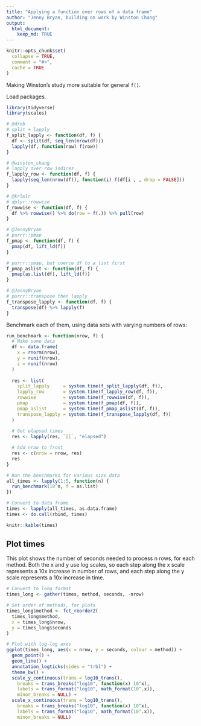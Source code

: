 ```yaml
---
title: "Applying a function over rows of a data frame"
author: "Jenny Bryan, building on work by Winston Chang"
output:
  html_document:
    keep_md: TRUE
---
```


```r
knitr::opts_chunk$set(
  collapse = TRUE,
  comment = "#>",
  cache = TRUE
)
```

Making Winston's study more suitable for general `f()`.

Load packages.

```r
library(tidyverse)
library(scales)
```

```r
# @drob
# split + lapply
f_split_lapply <- function(df, f) {
  df <- split(df, seq_len(nrow(df)))
  lapply(df, function(row) f(row))
}

# @winston_chang
# lapply over row indices
f_lapply_row <- function(df, f) {
  lapply(seq_len(nrow(df)), function(i) f(df[i , , drop = FALSE]))
}

# @krlmlr
# dplyr::rowwise
f_rowwise <- function(df, f) {
  df %>% rowwise() %>% do(row = f(.)) %>% pull(row)
}

# @JennyBryan
# purrr::pmap
f_pmap <- function(df, f) {
  pmap(df, lift_ld(f))
}

# purrr::pmap, but coerce df to a list first
f_pmap_aslist <- function(df, f) {
  pmap(as.list(df), lift_ld(f))
}

# @JennyBryan
# purrr::transpose then lapply
f_transpose_lapply <- function(df, f) {
  transpose(df) %>% lapply(f)
}
```

Benchmark each of them, using data sets with varying numbers of rows:

```r
run_benchmark <- function(nrow, f) {
  # Make some data
  df <- data.frame(
    x = rnorm(nrow),
    y = runif(nrow),
    z = runif(nrow)
  )
  
  res <- list(
    split_lapply     = system.time(f_split_lapply(df, f)),
    lapply_row       = system.time(f_lapply_row(df, f)),
    rowwise          = system.time(f_rowwise(df, f)),
    pmap             = system.time(f_pmap(df, f)),
    pmap_aslist      = system.time(f_pmap_aslist(df, f)),
    transpose_lapply = system.time(f_transpose_lapply(df, f))
  )
  
  # Get elapsed times
  res <- lapply(res, `[[`, "elapsed")

  # Add nrow to front
  res <- c(nrow = nrow, res)
  res
}

# Run the benchmarks for various size data
all_times <- lapply(1:5, function(n) {
  run_benchmark(10^n, f = as.list)
})

# Convert to data frame
times <- lapply(all_times, as.data.frame)
times <- do.call(rbind, times)

knitr::kable(times)
```

## Plot times

This plot shows the number of seconds needed to process n rows, for each method. Both the x and y use log scales, so each step along the x scale represents a 10x increase in number of rows, and each step along the y scale represents a 10x increase in time.

```r
# Convert to long format
times_long <- gather(times, method, seconds, -nrow)

# Set order of methods, for plots
times_long$method <- fct_reorder2(
  times_long$method,
  x = times_long$nrow,
  y = times_long$seconds
)

# Plot with log-log axes
ggplot(times_long, aes(x = nrow, y = seconds, colour = method)) +
  geom_point() +
  geom_line() +
  annotation_logticks(sides = "trbl") +
  theme_bw() +
  scale_y_continuous(trans = log10_trans(),
    breaks = trans_breaks("log10", function(x) 10^x),
    labels = trans_format("log10", math_format(10^.x)),
    minor_breaks = NULL) +
  scale_x_continuous(trans = log10_trans(),
    breaks = trans_breaks("log10", function(x) 10^x),
    labels = trans_format("log10", math_format(10^.x)),
    minor_breaks = NULL)
```
